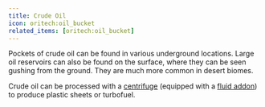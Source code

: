 ```yaml
---
title: Crude Oil
icon: oritech:oil_bucket
related_items: [oritech:oil_bucket]
---
```


<center>
<ModAsset location="oritech:area/oil_well" width={700} />
</center>

Pockets of crude oil can be found in various underground locations. Large oil reservoirs can also be found on the surface, where they can be seen gushing from the ground.
They are much more common in desert biomes.

Crude oil can be processed with a [centrifuge](../processing/centrifuge) (equipped with a [fluid addon](../processing/addons)) to produce plastic sheets or turbofuel.
